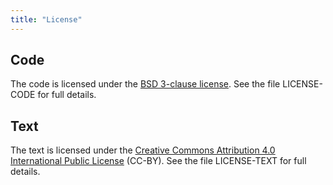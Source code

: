 ```yaml
---
title: "License"
---
```


## Code

The code is licensed under the [BSD 3-clause license ][code-license]. See the
file LICENSE-CODE for full details.

## Text

The text is licensed under the [Creative Commons Attribution 4.0 International
Public License][text-license] (CC-BY). See the file LICENSE-TEXT for full
details.

[code-license]: https://opensource.org/licenses/BSD-3-Clause
[text-license]: https://creativecommons.org/licenses/by/4.0/

